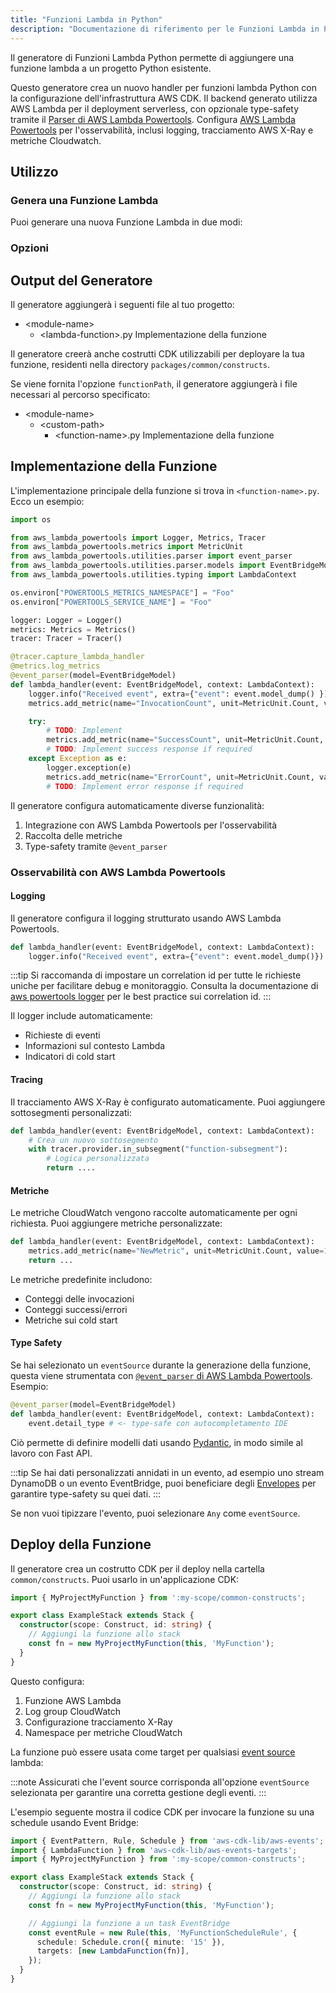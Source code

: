 ```yaml
---
title: "Funzioni Lambda in Python"
description: "Documentazione di riferimento per le Funzioni Lambda in Python"
---
```





Il generatore di Funzioni Lambda Python permette di aggiungere una funzione lambda a un progetto Python esistente.

Questo generatore crea un nuovo handler per funzioni lambda Python con la configurazione dell'infrastruttura AWS CDK. Il backend generato utilizza AWS Lambda per il deployment serverless, con opzionale type-safety tramite il [Parser di AWS Lambda Powertools](https://docs.powertools.aws.dev/lambda/python/latest/utilities/parser/). Configura [AWS Lambda Powertools](https://docs.powertools.aws.dev/lambda/python/latest/) per l'osservabilità, inclusi logging, tracciamento AWS X-Ray e metriche Cloudwatch.

## Utilizzo

### Genera una Funzione Lambda

Puoi generare una nuova Funzione Lambda in due modi:

<RunGenerator generator="py#lambda-function" />

### Opzioni

<GeneratorParameters schema={schema} />

## Output del Generatore

Il generatore aggiungerà i seguenti file al tuo progetto:

<FileTree>

- \<module-name>
  - \<lambda-function>.py Implementazione della funzione

</FileTree>

Il generatore creerà anche costrutti CDK utilizzabili per deployare la tua funzione, residenti nella directory `packages/common/constructs`.

Se viene fornita l'opzione `functionPath`, il generatore aggiungerà i file necessari al percorso specificato:

<FileTree>

- \<module-name>
  - \<custom-path>
    - \<function-name>.py Implementazione della funzione

</FileTree>

## Implementazione della Funzione

L'implementazione principale della funzione si trova in `<function-name>.py`. Ecco un esempio:

```python
import os

from aws_lambda_powertools import Logger, Metrics, Tracer
from aws_lambda_powertools.metrics import MetricUnit
from aws_lambda_powertools.utilities.parser import event_parser
from aws_lambda_powertools.utilities.parser.models import EventBridgeModel
from aws_lambda_powertools.utilities.typing import LambdaContext

os.environ["POWERTOOLS_METRICS_NAMESPACE"] = "Foo"
os.environ["POWERTOOLS_SERVICE_NAME"] = "Foo"

logger: Logger = Logger()
metrics: Metrics = Metrics()
tracer: Tracer = Tracer()

@tracer.capture_lambda_handler
@metrics.log_metrics
@event_parser(model=EventBridgeModel)
def lambda_handler(event: EventBridgeModel, context: LambdaContext):
    logger.info("Received event", extra={"event": event.model_dump() })
    metrics.add_metric(name="InvocationCount", unit=MetricUnit.Count, value=1)

    try:
        # TODO: Implement
        metrics.add_metric(name="SuccessCount", unit=MetricUnit.Count, value=1)
        # TODO: Implement success response if required
    except Exception as e:
        logger.exception(e)
        metrics.add_metric(name="ErrorCount", unit=MetricUnit.Count, value=1)
        # TODO: Implement error response if required
```

Il generatore configura automaticamente diverse funzionalità:

1. Integrazione con AWS Lambda Powertools per l'osservabilità
2. Raccolta delle metriche  
3. Type-safety tramite `@event_parser`

### Osservabilità con AWS Lambda Powertools

#### Logging

Il generatore configura il logging strutturato usando AWS Lambda Powertools.

```python
def lambda_handler(event: EventBridgeModel, context: LambdaContext):
    logger.info("Received event", extra={"event": event.model_dump()})
```

:::tip
Si raccomanda di impostare un correlation id per tutte le richieste uniche per facilitare debug e monitoraggio. Consulta la documentazione di [aws powertools logger](https://docs.powertools.aws.dev/lambda/python/2.22.0/core/logger/#setting-a-correlation-id) per le best practice sui correlation id.
:::

Il logger include automaticamente:

- Richieste di eventi
- Informazioni sul contesto Lambda
- Indicatori di cold start

#### Tracing

Il tracciamento AWS X-Ray è configurato automaticamente. Puoi aggiungere sottosegmenti personalizzati:

```python
def lambda_handler(event: EventBridgeModel, context: LambdaContext):
    # Crea un nuovo sottosegmento
    with tracer.provider.in_subsegment("function-subsegment"):
        # Logica personalizzata
        return ....
```

#### Metriche

Le metriche CloudWatch vengono raccolte automaticamente per ogni richiesta. Puoi aggiungere metriche personalizzate:

```python
def lambda_handler(event: EventBridgeModel, context: LambdaContext):
    metrics.add_metric(name="NewMetric", unit=MetricUnit.Count, value=1)
    return ...
```

Le metriche predefinite includono:

- Conteggi delle invocazioni
- Conteggi successi/errori  
- Metriche sui cold start

#### Type Safety

Se hai selezionato un `eventSource` durante la generazione della funzione, questa viene strumentata con [`@event_parser` di AWS Lambda Powertools](https://docs.powertools.aws.dev/lambda/python/latest/utilities/parser/). Esempio:

```python {3}
@event_parser(model=EventBridgeModel)
def lambda_handler(event: EventBridgeModel, context: LambdaContext):
    event.detail_type # <- type-safe con autocompletamento IDE
```

Ciò permette di definire modelli dati usando [Pydantic](https://docs.pydantic.dev/latest/), in modo simile al lavoro con <Link path="guides/fastapi">Fast API</Link>.

:::tip
Se hai dati personalizzati annidati in un evento, ad esempio uno stream DynamoDB o un evento EventBridge, puoi beneficiare degli [Envelopes](https://docs.powertools.aws.dev/lambda/python/latest/utilities/parser/#envelopes) per garantire type-safety su quei dati.
:::

Se non vuoi tipizzare l'evento, puoi selezionare `Any` come `eventSource`.

## Deploy della Funzione

Il generatore crea un costrutto CDK per il deploy nella cartella `common/constructs`. Puoi usarlo in un'applicazione CDK:

```ts
import { MyProjectMyFunction } from ':my-scope/common-constructs';

export class ExampleStack extends Stack {
  constructor(scope: Construct, id: string) {
    // Aggiungi la funzione allo stack
    const fn = new MyProjectMyFunction(this, 'MyFunction');
  }
}
```

Questo configura:

1. Funzione AWS Lambda
2. Log group CloudWatch  
3. Configurazione tracciamento X-Ray
4. Namespace per metriche CloudWatch

La funzione può essere usata come target per qualsiasi [event source](https://docs.powertools.aws.dev/lambda/python/latest/utilities/parser/) lambda:

:::note
Assicurati che l'event source corrisponda all'opzione `eventSource` selezionata per garantire una corretta gestione degli eventi.
:::

L'esempio seguente mostra il codice CDK per invocare la funzione su una schedule usando Event Bridge:

```ts
import { EventPattern, Rule, Schedule } from 'aws-cdk-lib/aws-events';
import { LambdaFunction } from 'aws-cdk-lib/aws-events-targets';
import { MyProjectMyFunction } from ':my-scope/common-constructs';

export class ExampleStack extends Stack {
  constructor(scope: Construct, id: string) {
    // Aggiungi la funzione allo stack
    const fn = new MyProjectMyFunction(this, 'MyFunction');

    // Aggiungi la funzione a un task EventBridge
    const eventRule = new Rule(this, 'MyFunctionScheduleRule', {
      schedule: Schedule.cron({ minute: '15' }),
      targets: [new LambdaFunction(fn)],
    });
  }
}
```